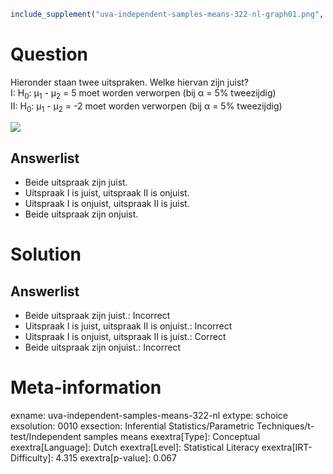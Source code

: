 ```r
include_supplement("uva-independent-samples-means-322-nl-graph01.png", recursive = TRUE)
```

Question
========

Hieronder staan twee uitspraken. Welke hiervan zijn juist?\
I: H~0~: μ~1~ - μ~2~ = 5 moet worden verworpen (bij α = 5% tweezijdig)\
II: H~0~: μ~1~ - μ~2~ = -2 moet worden verworpen (bij α = 5% tweezijdig)

![](uva-independent-samples-means-322-nl-graph01.png)

Answerlist
----------

* Beide uitspraak zijn juist.
* Uitspraak I is juist, uitspraak II is onjuist.
* Uitspraak I is onjuist, uitspraak II is juist.
* Beide uitspraak zijn onjuist.

Solution
========

Answerlist
----------

* Beide uitspraak zijn juist.: Incorrect
* Uitspraak I is juist, uitspraak II is onjuist.: Incorrect
* Uitspraak I is onjuist, uitspraak II is juist.: Correct
* Beide uitspraak zijn onjuist.: Incorrect

Meta-information
================
exname: uva-independent-samples-means-322-nl
extype: schoice
exsolution: 0010
exsection: Inferential Statistics/Parametric Techniques/t-test/Independent samples means
exextra[Type]: Conceptual
exextra[Language]: Dutch
exextra[Level]: Statistical Literacy
exextra[IRT-Difficulty]: 4.315
exextra[p-value]: 0.067
